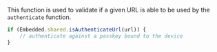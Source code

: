 This function is used to validate if a given URL is able to be used by the `authenticate` function.

```javascript
if (Embedded.shared.isAuthenticateUrl(url)) {
    // authenticate against a passkey bound to the device
}
```
